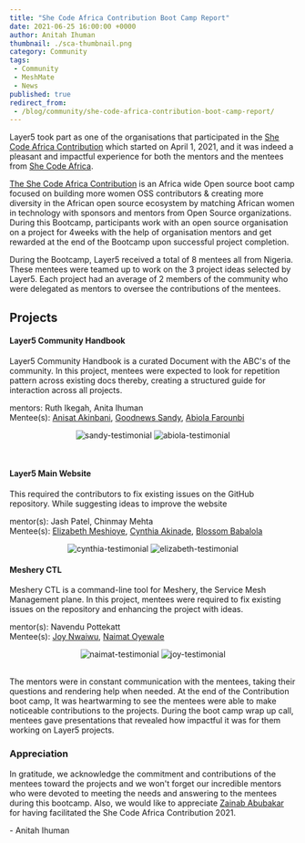 ```yaml
---
title: "She Code Africa Contribution Boot Camp Report"
date: 2021-06-25 16:00:00 +0000
author: Anitah Ihuman
thumbnail: ./sca-thumbnail.png
category: Community
tags:
 - Community
 - MeshMate
 - News
published: true
redirect_from:
 - /blog/community/she-code-africa-contribution-boot-camp-report/
---
```





<BlogWrapper>

  Layer5 took part as one of the organisations that participated in the [She Code Africa Contribution](https://sites.google.com/shecodeafrica.org/Contribution) which started on April 1, 2021, 
  and it was indeed a pleasant and impactful experience for both the mentors and the mentees from [She Code Africa](https://www.shecodeafrica.org/).
  
  [The She Code Africa  Contribution](https://sites.google.com/shecodeafrica.org/Contribution) is an Africa wide Open source boot camp focused on building more women OSS contributors & creating more diversity in the African open source
  ecosystem by matching African women in technology with sponsors and mentors from Open Source organizations. During this Bootcamp, participants work with an open source 
  organisation on a project for 4weeks with the help of organisation mentors and get rewarded at the end of the Bootcamp upon successful project completion.

  During the Bootcamp, Layer5 received a total of 8 mentees all from Nigeria. These mentees were teamed up to work on the 3 project ideas selected by Layer5. Each project had an average of  2 members of the community who were delegated 
  as mentors to oversee the contributions of the mentees.

  <h2>Projects</h2>

  <h4>
    Layer5 Community Handbook
  </h4>
  <p align="center"></p>
  <p>
    Layer5 Community Handbook is a curated Document with the ABC's of the community. In this project, mentees were expected to look for repetition pattern 
    across existing docs thereby, creating a structured guide for interaction across all projects.<br/>
  </p>
  
  mentors: Ruth Ikegah, Anita Ihuman<br/>
  Mentee(s): <a href="https://twitter.com/AnisatAkinbani">Anisat Akinbani</a>, <a href="https://twitter.com/sandygudie">Goodnews Sandy</a>, <a href="https://twitter.com/abiolaEsther">Abiola Farounbi</a>
  <p align="center">
  <img
    src={ Sandy }
    alt="sandy-testimonial"
  />
  <img
    src={ Abiola }
    alt="abiola-testimonial"
  />
  </p>
  <br/>
  <h4>
    Layer5 Main Website
  </h4>
  
  <p>
    This required the contributors to fix existing issues on the GitHub repository. While suggesting ideas to improve the website
  </p>
  
  mentor(s): Jash Patel, Chinmay Mehta<br/>
  Mentee(s): <a href="https://twitter.com/ilizette7">Elizabeth Meshioye</a>, <a href="https://twitter.com/adun__ni">Cynthia Akinade</a>, <a  href="https://twitter.com/blossom_babs">Blossom Babalola</a>
  <p align="center">
  <img
    src={ Cynthia }
    alt="cynthia-testimonial"
  />
  <img
    src={ Elizabeth }
    alt="elizabeth-testimonial"
  />
  </p>
  
  <h4>
    Meshery CTL
  </h4>
  
  <p>
    Meshery CTL is a command-line tool for Meshery, the Service Mesh Management plane. In this project, mentees were required to fix existing issues 
    on the repository and enhancing the project with ideas.
  </p>
  
  mentor(s): Navendu Pottekatt<br/>
  Mentee(s): <a href="https://twitter.com/JoyNwaiwu2">Joy Nwaiwu</a>, <a href="https://twitter.com/NaimatOyewale">Naimat Oyewale</a><br/>
  <p align="center">
  <img
    src={ Naimat }
    alt="naimat-testimonial"
  />
  <img
    src={ Joy }
    alt="joy-testimonial"
  />
  </p>
  <br/>
  The mentors were in constant communication with the mentees, taking their questions and rendering help when needed. At the end of the Contribution boot camp, 
  It was heartwarming to see the mentees were able to make noticeable contributions to the projects.  During the boot camp wrap up call, mentees gave presentations 
  that revealed how impactful it was for them working on Layer5 projects.
  
  
  <h3>Appreciation</h3>
  In gratitude, we acknowledge the commitment and contributions of the mentees toward the projects and we won't forget our incredible mentors who were devoted to 
  meeting the needs and answering to the mentees during this bootcamp. Also, we would like to appreciate <a href="https://twitter.com/zaycodes">Zainab Abubakar</a> for having facilitated the She Code Africa 
  Contribution 2021.

  

  \- Anitah Ihuman

</BlogWrapper>